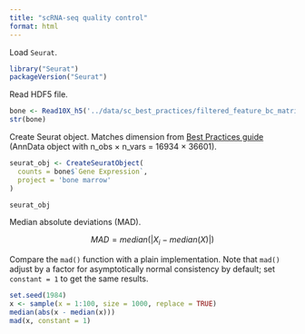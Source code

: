 ```yaml
---
title: "scRNA-seq quality control"
format: html
---
```


Load `Seurat`.

```r
library("Seurat")
packageVersion("Seurat")
```

Read HDF5 file.

```r
bone <- Read10X_h5('../data/sc_best_practices/filtered_feature_bc_matrix.h5')
str(bone)
```

Create Seurat object. Matches dimension from [Best Practices guide](https://www.sc-best-practices.org/preprocessing_visualization/quality_control.html#environment-setup-and-data) (AnnData object with n_obs × n_vars = 16934 × 36601).

```r
seurat_obj <- CreateSeuratObject(
  counts = bone$`Gene Expression`,
  project = 'bone marrow'
)

seurat_obj
```

Median absolute deviations (MAD).

$$
MAD = median(|X_i - median(X)|)
$$

Compare the `mad()` function with a plain implementation. Note that `mad()` adjust by a factor for asymptotically normal consistency by default; set `constant = 1` to get the same results.

```r
set.seed(1984)
x <- sample(x = 1:100, size = 1000, replace = TRUE)
median(abs(x - median(x)))
mad(x, constant = 1)
```
